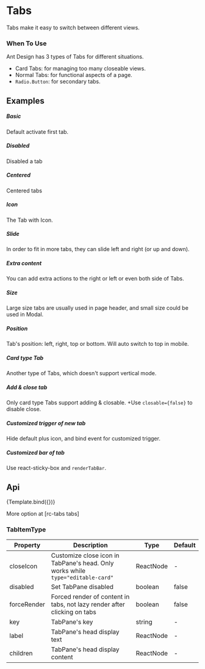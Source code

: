 

<Meta
    title="Design System/DataDisplay/Tabs"
    argTypes={TabsArgTypes}
/>

# Tabs

Tabs make it easy to switch between different views.

### When To Use

Ant Design has 3 types of Tabs for different situations.

- Card Tabs: for managing too many closeable views.
- Normal Tabs: for functional aspects of a page.
- `Radio.Button`: for secondary tabs.

## Examples

##### Basic
Default activate first tab.

<CustomCanvas content={Exemples.Basic} source={Sources.Basic} />

##### Disabled
Disabled a tab

<CustomCanvas content={Exemples.Disabled} source={Sources.Disabled} />


##### Centered
Centered tabs

<CustomCanvas content={Exemples.Centered} source={Sources.Centered} />


##### Icon
The Tab with Icon.

<CustomCanvas content={Exemples.Icon} source={Sources.Icon} />

##### Slide
In order to fit in more tabs, they can slide left and right (or up and down).

<CustomCanvas content={Exemples.Slide} source={Sources.Slide} />

##### Extra content
You can add extra actions to the right or left or even both side of Tabs.

<CustomCanvas content={Exemples.Extra} source={Sources.Extra} />


##### Size
Large size tabs are usually used in page header, and small size could be used in Modal.

<CustomCanvas content={Exemples.Size} source={Sources.Size} />


##### Position
Tab's position: left, right, top or bottom. Will auto switch to top in mobile.

<CustomCanvas content={Exemples.Position} source={Sources.Position} />


##### Card type Tab
Another type of Tabs, which doesn't support vertical mode.

<CustomCanvas content={Exemples.Card} source={Sources.Card} />


##### Add & close tab
Only card type Tabs support adding & closable. +Use `closable={false}` to disable close.

<CustomCanvas content={Exemples.AddClose} source={Sources.AddClose} />


##### Customized trigger of new tab
Hide default plus icon, and bind event for customized trigger.

<CustomCanvas content={Exemples.CustomAddTrigger} source={Sources.CustomAddTrigger} />


##### Customized bar of tab
Use react-sticky-box and `renderTabBar`.

<CustomCanvas content={Exemples.CustomTabBar} source={Sources.CustomTabBar} />


## Api

<Canvas>
    <Story name="Tabs">{Template.bind({})}</Story>
</Canvas>

<Controls story="Tabs" />

More option at [rc-tabs tabs]

### TabItemType

| Property | Description | Type | Default |
| --- | --- | --- | --- |
| closeIcon | Customize close icon in TabPane's head. Only works while `type="editable-card"` | ReactNode | - |
| disabled | Set TabPane disabled | boolean | false |
| forceRender | Forced render of content in tabs, not lazy render after clicking on tabs | boolean | false |
| key | TabPane's key | string | - |
| label | TabPane's head display text | ReactNode | - |
| children | TabPane's head display content | ReactNode | - |